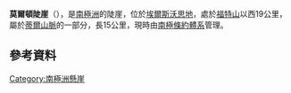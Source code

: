 '''莫爾頓陡崖'''（{{lang-en|Moulton Escarpment}}），是[[南極洲|南極洲]]的陡崖，位於[[埃爾斯沃思地|埃爾斯沃思地]]，處於[[福特山|福特山]]以西19公里，屬於[[蒂爾山脈|蒂爾山脈]]的一部分，長15公里，現時由[[南極條約體系|南極條約體系]]管理。

==參考資料==
{{cite gnis | type = antarid | id = 10329| name = Moulton Escarpment | accessdate = 2013-11-11}}

{{coord|85|10|S|94|45|W|source:GNIS|display=title}}

{{DEFAULTSORT:Moulton Escarpment}}
[[Category:南極洲懸崖|Category:南極洲懸崖]]


{{EllsworthLand-geo-stub}}